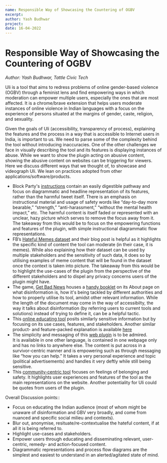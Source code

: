 ```yaml
---
name: Responsible Way of Showcasing the Countering of OGBV
excerpt:
author: Yash Budhwar
project:
date: 16-04-2022
---
```


# Responsible Way of Showcasing the Countering of OGBV

_Author: Yash Budhwar, Tattle Civic Tech_

Uli is a tool that aims to redress problems of online gender-based violence (OGBV) through a feminist lens and find empowering ways in which moderation can empower multiple users, especially the ones that are most affected. It is a chrome/brave extension that helps users moderate instances of online violence in Indian languages with a focus on the experience of persons situated at the margins of gender, caste, religion, and sexuality.

Given the goals of Uli (accessibility, transparency of process), explaining the features and the process in a way that is accessible to Internet users in India, is important to us. We need to parse some of the complexity behind the tool without introducing inaccuracies. One of the other challenges we face in visually describing the tool and its features is displaying instances of abuse. While we want to show the plugin acting on abusive content, showing the abusive content on websites can be triggering for viewers. Here we discuss different ways that we thought of, to showcase and videograph Uli. We lean on practices adopted from other applications/software/products.

- Block Party's [instructions](https://www.blockpartyapp.com/how-it-works/) contain an easily digestible pathway and focus on diagrammatic and headline representation of its features, rather than the harmful tweet itself. There is an emphasis on instructional material and usage of safety words like “day-to-day more bearable,” “strength,” “anti-harassment,” “without the mental health impact,” etc. The harmful content is itself faded or represented with an unclear, hazy picture which serves to remove the focus away from it. The takeaway from this would be to focus on the empowering functions and features of the plugin, with simple instructional diagrammatic flow representations.
- FB’s [Hateful Memes dataset](https://ai.facebook.com/blog/hateful-memes-challenge-and-data-set/) and their blog post is helpful as it highlights the specific kind of content the tool can moderate (in their case, it is memes). While also explaining how their dataset can be used by multiple stakeholders and the sensitivity of such data, it does so by utilising examples of meme content that will be found in the dataset once the context is taken into picture. The takeaway from this would be to highlight the use-cases of the plugin from the perspective of the different stakeholders and to dispel any privacy concerns users of the plugin might have.
- The game, [Get Bad News](https://www.getbadnews.com/#intro) houses a [handy booklet](https://www.getbadnews.com/wp-content/uploads/2019/03/Bad-News-Game-info-sheet-for-educators-English.pdf) on its About page on what disinformation is, how it's being tackled by different authorities and how to properly utilise its tool, amidst other relevant information. While the length of the document may come in the way of accessibilty, the way it talks about disinformation (by referring users to current tools and solutions) instead of trying to define it, can be a helpful tactic.
- This [online educating tool](https://get.checkology.org/) posits similarly sensitive information but by focusing on its use cases, features, and stakeholders. Another similar product- and feature-packed explanation is available [here](https://idir.uta.edu/claimbuster/)
- The simplicity and messaging of this [web plugin](https://adobserver.org/) is to be admired.\
  It is available in one other language, is contained in one webpage only and has no links to anywhere else. The content is put across in a survivor-centric manner and is empowering such as through messaging like “how you can help.” It takes a very personal experience and topic (political advertisements) and handles it very deftly while still being sensitive.
- This [community-centric tool](https://iheartmob.org/) focuses on feelings of belonging and safety. It highlights user experiences and features of the tool as the main representations on the website. Another potentiality for Uli could be quotes from users of the plugin.

Overall Discussion points::

- Focus on educating the Indian audience (most of whom might be unaware of disinformation and GBV very broadly, and come from nuanced and specific social milieu and contexts).
- Blur out, anonymise, resituate/re-contextualise the hateful content, if at all it is being referred to.
- Highlight use-cases and stakeholders.
- Empower users through educating and disseminating relevant, user-centric, remedy- and action-focused content.
- Diagrammatic representations and process flow diagrams are the simplest and easiest to understand in an alerted/agitated state of mind.
